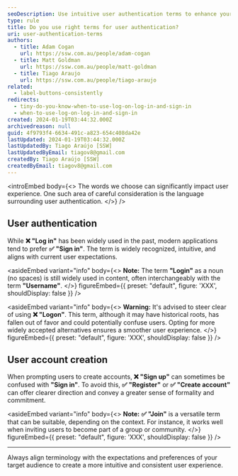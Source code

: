 ```yaml
---
seoDescription: Use intuitive user authentication terms to enhance your application's user experience with sign-in and registration options.
type: rule
title: Do you use right terms for user authentication?
uri: user-authentication-terms
authors:
  - title: Adam Cogan
    url: https://ssw.com.au/people/adam-cogan
  - title: Matt Goldman
    url: https://ssw.com.au/people/matt-goldman
  - title: Tiago Araujo
    url: https://ssw.com.au/people/tiago-araujo
related:
  - label-buttons-consistently
redirects:
  - tiny-do-you-know-when-to-use-log-on-log-in-and-sign-in
  - when-to-use-log-on-log-in-and-sign-in
created: 2024-01-19T03:44:32.000Z
archivedreason: null
guid: 4f9793f4-6634-491c-a823-654c408da42e
lastUpdated: 2024-01-19T03:44:32.000Z
lastUpdatedBy: Tiago Araújo [SSW]
lastUpdatedByEmail: tiagov8@gmail.com
createdBy: Tiago Araújo [SSW]
createdByEmail: tiagov8@gmail.com
---
```


<introEmbed
  body={<>
The words we choose can significantly impact user experience. One such area of careful consideration is the language surrounding user authentication.
  </>}
/>
## User authentication

While **❌ "Log in"** has been widely used in the past, modern applications tend to prefer **✅ "Sign in"**. The term is widely recognized, intuitive, and aligns with current user expectations.

<asideEmbed
  variant="info"
  body={<>
    **Note:** The term **"Login"** as a noun (no spaces) is still widely used in content, often interchangeably with the term **"Username"**.
  </>}
  figureEmbed={{
    preset: "default",
    figure: 'XXX',
    shouldDisplay: false
  }}
/>

<asideEmbed
  variant="info"
  body={<>
    **Warning:** It's advised to steer clear of using **❌ "Logon"**. This term, although it may have historical roots, has fallen out of favor and could potentially confuse users. Opting for more widely accepted alternatives ensures a smoother user experience.
  </>}
  figureEmbed={{
    preset: "default",
    figure: 'XXX',
    shouldDisplay: false
  }}
/>

## User account creation

When prompting users to create accounts, **❌ "Sign up"** can sometimes be confused with **"Sign in"**. To avoid this, **✅ "Register"** or **✅ "Create account"** can offer clearer direction and convey a greater sense of formality and commitment.

<asideEmbed
  variant="info"
  body={<>
    **Note:** **✅ "Join"** is a versatile term that can be suitable, depending on the context. For instance, it works well when inviting users to become part of a group or community.
  </>}
  figureEmbed={{
    preset: "default",
    figure: 'XXX',
    shouldDisplay: false
  }}
/>

---

Always align terminology with the expectations and preferences of your target audience to create a more intuitive and consistent user experience.
